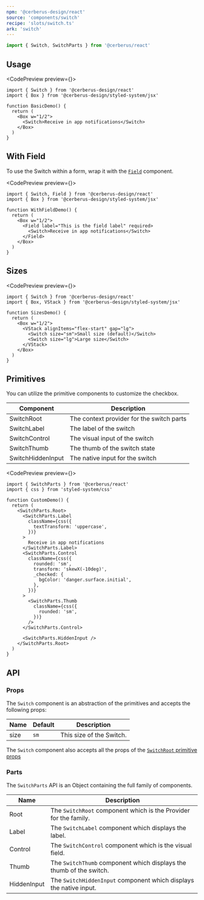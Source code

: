 ```yaml
---
npm: '@cerberus-design/react'
source: 'components/switch'
recipe: 'slots/switch.ts'
ark: 'switch'
---
```



```ts
import { Switch, SwitchParts } from '@cerberus/react'
```

## Usage

<CodePreview preview={<BasicDemo />}>
```tsx title="valid-radio.tsx"
import { Switch } from '@cerberus-design/react'
import { Box } from '@cerberus-design/styled-system/jsx'

function BasicDemo() {
  return (
    <Box w="1/2">
      <Switch>Receive in app notifications</Switch>
    </Box>
  )
}
```
</CodePreview>

## With Field

To use the Switch within a form, wrap it with the [`Field`](./field) component.

<CodePreview preview={<WithFieldDemo />}>
```tsx title="valid-radio.tsx"
import { Switch, Field } from '@cerberus-design/react'
import { Box } from '@cerberus-design/styled-system/jsx'

function WithFieldDemo() {
  return (
    <Box w="1/2">
      <Field label="This is the field label" required>
        <Switch>Receive in app notifications</Switch>
      </Field>
    </Box>
  )
}
```
</CodePreview>

## Sizes

<CodePreview preview={<SizesDemo />}>
```tsx title="valid-radio.tsx"
import { Switch } from '@cerberus-design/react'
import { Box, VStack } from '@cerberus-design/styled-system/jsx'

function SizesDemo() {
  return (
    <Box w="1/2">
      <VStack alignItems="flex-start" gap="lg">
        <Switch size="sm">Small size (default)</Switch>
        <Switch size="lg">Large size</Switch>
      </VStack>
    </Box>
  )
}
```
</CodePreview>

## Primitives

You can utilize the primitive components to customize the checkbox.

| Component | Description |
| --------- | ----------- |
| SwitchRoot    | The context provider for the switch parts |
| SwitchLabel   | The label of the switch |
| SwitchControl   | The visual input of the switch |
| SwitchThumb   | The thumb of the switch state |
| SwitchHiddenInput  | The native input for the switch |

<CodePreview preview={<CustomDemo />}>
```tsx title="custom checkbox"
import { SwitchParts } from '@cerberus/react'
import { css } from 'styled-system/css'

function CustomDemo() {
  return (
    <SwitchParts.Root>
      <SwitchParts.Label
        className={css({
          textTransform: 'uppercase',
        })}
      >
        Receive in app notifications
      </SwitchParts.Label>
      <SwitchParts.Control
        className={css({
          rounded: 'sm',
          transform: 'skewX(-10deg)',
          _checked: {
            bgColor: 'danger.surface.initial',
          },
        })}
      >
        <SwitchParts.Thumb
          className={css({
            rounded: 'sm',
          })}
        />
      </SwitchParts.Control>

      <SwitchParts.HiddenInput />
    </SwitchParts.Root>
  )
}
```
</CodePreview>

## API

### Props

The `Switch` component is an abstraction of the primitives and accepts the following props:

| Name     | Default | Description                                            |
| -------- | ------- | ------------------------------------------------------ |
| size     |  `sm`   | This size of the Switch.                             |


The `Switch` component also accepts all the props of the [`SwitchRoot` primitive props](https://ark-ui.com/react/docs/components/switch#api-reference)

### Parts

The `SwitchParts` API is an Object containing the full family of components.

<NoteAdmonition description="It is best to only use the SwitchParts if you are building a custom solution. Importing Object based components will ship every property it includes into your bundle, regardless if you use it or not." />

| Name     | Description                            |
| -------- | -------------------------------------- |
| Root     | The `SwitchRoot` component which is the Provider for the family. |
| Label     | The `SwitchLabel` component which displays the label. |
| Control     | The `SwitchControl` component which is the visual field. |
| Thumb  | The `SwitchThumb` component which displays the thumb of the switch. |
| HiddenInput  | The `SwitchHiddenInput` component which displays the native input. |

